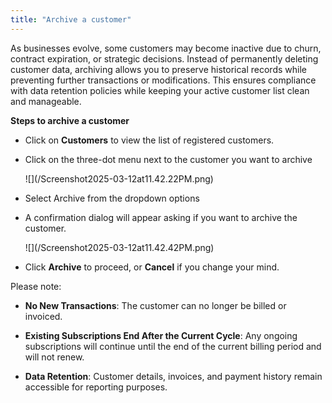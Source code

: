 ```yaml
---
title: "Archive a customer"
---
```


As businesses evolve, some customers may become inactive due to churn, contract expiration, or strategic decisions. Instead of permanently deleting customer data, archiving allows you to preserve historical records while preventing further transactions or modifications. This ensures compliance with data retention policies while keeping your active customer list clean and manageable.

**Steps to archive a customer**

* Click on **Customers** to view the list of registered customers.

* Click on the three-dot menu next to the customer you want to archive




  <Frame>
    ![](/Screenshot2025-03-12at11.42.22PM.png)
  </Frame>

* Select Archive from the dropdown options

* A confirmation dialog will appear asking if you want to archive the customer.&#x20;




  <Frame>
    ![](/Screenshot2025-03-12at11.42.42PM.png)
  </Frame>

* Click **Archive** to proceed, or **Cancel** if you change your mind.

Please note:

* **No New Transactions**: The customer can no longer be billed or invoiced.

* **Existing Subscriptions End After the Current Cycle**: Any ongoing subscriptions will continue until the end of the current billing period and will not renew.

* **Data Retention**: Customer details, invoices, and payment history remain accessible for reporting purposes.
